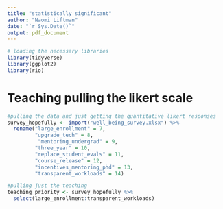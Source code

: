 ```yaml
---
title: "statistically significant"
author: "Naomi Liftman"
date: "`r Sys.Date()`"
output: pdf_document
---
```


```r
# loading the necessary libraries
library(tidyverse)
library(ggplot2)
library(rio)
```

# Teaching pulling the likert scale

```r
#pulling the data and just getting the quantitative likert responses 
survey_hopefully <- import("well_being_survey.xlsx") %>% 
  rename("large_enrollment" = 7,
         "upgrade_tech" = 8,
          "mentoring_undergrad" = 9,
         "three_year" = 10,
         "replace_student_evals" = 11,
         "course_release" = 12,
         "incentives_mentoring_phd" = 13,
         "transparent_workloads" = 14)

#pulling just the teaching
teaching_priority <- survey_hopefully %>% 
  select(large_enrollment:transparent_workloads)
```
